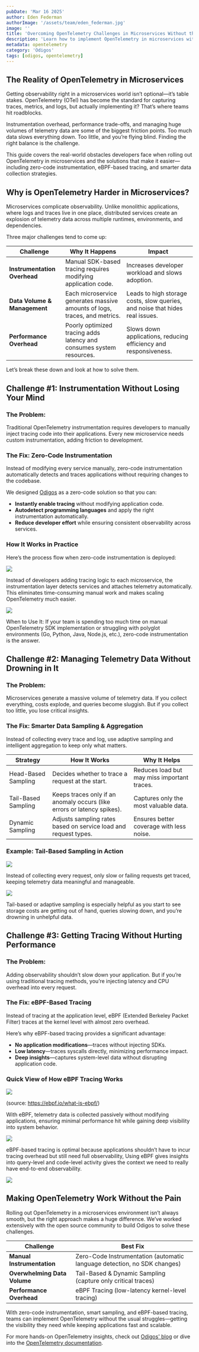 ```yaml
---
pubDate: 'Mar 16 2025'
author: Eden Federman
authorImage: '/assets/team/eden_federman.jpg'
image: ''
title: 'Overcoming OpenTelemetry Challenges in Microservices Without the Headache'
description: 'Learn how to implement OpenTelemetry in microservices without the usual struggles'
metadata: opentelemetry
category: 'Odigos'
tags: [odigos, opentelemetry]
---
```


## **The Reality of OpenTelemetry in Microservices**

Getting observability right in a microservices world isn’t optional—it’s table stakes. OpenTelemetry (OTel) has become the standard for capturing traces, metrics, and logs, but actually implementing it? That’s where teams hit roadblocks.

Instrumentation overhead, performance trade-offs, and managing huge volumes of telemetry data are some of the biggest friction points. Too much data slows everything down. Too little, and you’re flying blind. Finding the right balance is the challenge.

This guide covers the real-world obstacles developers face when rolling out OpenTelemetry in microservices and the solutions that make it easier—including zero-code instrumentation, eBPF-based tracing, and smarter data collection strategies.

## **Why is OpenTelemetry Harder in Microservices?**

Microservices complicate observability. Unlike monolithic applications, where logs and traces live in one place, distributed services create an explosion of telemetry data across multiple runtimes, environments, and dependencies.

Three major challenges tend to come up:

| Challenge                    | Why It Happens                                                            | Impact                                                                       |
| ---------------------------- | ------------------------------------------------------------------------- | ---------------------------------------------------------------------------- |
| **Instrumentation Overhead** | Manual SDK-based tracing requires modifying application code.             | Increases developer workload and slows adoption.                             |
| **Data Volume & Management** | Each microservice generates massive amounts of logs, traces, and metrics. | Leads to high storage costs, slow queries, and noise that hides real issues. |
| **Performance Overhead**     | Poorly optimized tracing adds latency and consumes system resources.      | Slows down applications, reducing efficiency and responsiveness.             |

Let’s break these down and look at how to solve them.

## **Challenge \#1: Instrumentation Without Losing Your Mind**

### The Problem:

Traditional OpenTelemetry instrumentation requires developers to manually inject tracing code into their applications. Every new microservice needs custom instrumentation, adding friction to development.

### The Fix: Zero-Code Instrumentation

Instead of modifying every service manually, zero-code instrumentation automatically detects and traces applications without requiring changes to the codebase.

We designed [Odigos](https://odigos.io/) as a zero-code solution so that you can:

- **Instantly enable tracing** without modifying application code.
- **Autodetect programming languages** and apply the right instrumentation automatically.
- **Reduce developer effort** while ensuring consistent observability across services.

### **How It Works in Practice**

Here’s the process flow when zero-code instrumentation is deployed:

![](/assets/blogs/otel-challenges/image1.png)

Instead of developers adding tracing logic to each microservice, the instrumentation layer detects services and attaches telemetry automatically. This eliminates time-consuming manual work and makes scaling OpenTelemetry much easier.

![](/assets/blogs/otel-challenges/image2.png)

When to Use It: If your team is spending too much time on manual OpenTelemetry SDK implementation or struggling with polyglot environments (Go, Python, Java, Node.js, etc.), zero-code instrumentation is the answer.

## **Challenge \#2: Managing Telemetry Data Without Drowning in It**

### The Problem:

Microservices generate a massive volume of telemetry data. If you collect everything, costs explode, and queries become sluggish. But if you collect too little, you lose critical insights.

### The Fix: Smarter Data Sampling & Aggregation

Instead of collecting every trace and log, use adaptive sampling and intelligent aggregation to keep only what matters.

| Strategy            | How It Works                                                            | Why It Helps                                |
| ------------------- | ----------------------------------------------------------------------- | ------------------------------------------- |
| Head-Based Sampling | Decides whether to trace a request at the start.                        | Reduces load but may miss important traces. |
| Tail-Based Sampling | Keeps traces only if an anomaly occurs (like errors or latency spikes). | Captures only the most valuable data.       |
| Dynamic Sampling    | Adjusts sampling rates based on service load and request types.         | Ensures better coverage with less noise.    |

### **Example: Tail-Based Sampling in Action**

![](/assets/blogs/otel-challenges/image3.png)

Instead of collecting every request, only slow or failing requests get traced, keeping telemetry data meaningful and manageable.

![](/assets/blogs/otel-challenges/image4.png)

Tail-based or adaptive sampling is especially helpful as you start to see storage costs are getting out of hand, queries slowing down, and you’re drowning in unhelpful data.

## **Challenge \#3: Getting Tracing Without Hurting Performance**

### The Problem:

Adding observability shouldn’t slow down your application. But if you’re using traditional tracing methods, you’re injecting latency and CPU overhead into every request.

### The Fix: eBPF-Based Tracing

Instead of tracing at the application level, eBPF (Extended Berkeley Packet Filter) traces at the kernel level with almost zero overhead.

Here’s why eBPF-based tracing provides a significant advantage:

- **No application modifications**—traces without injecting SDKs.
- **Low latency**—traces syscalls directly, minimizing performance impact.
- **Deep insights**—captures system-level data without disrupting application code.

### **Quick View of How eBPF Tracing Works**

![](/assets/blogs/otel-challenges/image5.png)

(source: https://ebpf.io/what-is-ebpf/)

With eBPF, telemetry data is collected passively without modifying applications, ensuring minimal performance hit while gaining deep visibility into system behavior.

![](/assets/blogs/otel-challenges/image6.png)

eBPF-based tracing is optimal because applications shouldn’t have to incur tracing overhead but still need full observability, Using eBPF gives insights into query-level and code-level activity gives the context we need to really have end-to-end observability.

![](/assets/blogs/otel-challenges/image7.png)

## **Making OpenTelemetry Work Without the Pain**

Rolling out OpenTelemetry in a microservices environment isn’t always smooth, but the right approach makes a huge difference. We’ve worked extensively with the open source community to build Odigos to solve these challenges.

| Challenge                    | Best Fix                                                                 |
| ---------------------------- | ------------------------------------------------------------------------ |
| **Manual Instrumentation**   | Zero-Code Instrumentation (automatic language detection, no SDK changes) |
| **Overwhelming Data Volume** | Tail-Based & Dynamic Sampling (capture only critical traces)             |
| **Performance Overhead**     | eBPF Tracing (low-latency kernel-level tracing)                          |

With zero-code instrumentation, smart sampling, and eBPF-based tracing, teams can implement OpenTelemetry without the usual struggles—getting the visibility they need while keeping applications fast and scalable.

For more hands-on OpenTelemetry insights, check out [Odigos' blog](https://odigos.io/blog) or dive into the [OpenTelemetry documentation](https://opentelemetry.io/docs/).
